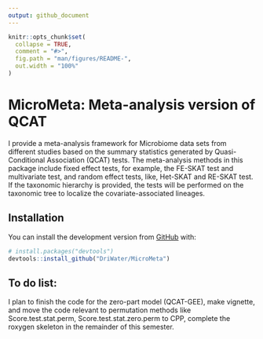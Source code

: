 ```yaml
---
output: github_document
---
```


<!-- README.md is generated from README.Rmd. Please edit that file -->

```r
knitr::opts_chunk$set(
  collapse = TRUE,
  comment = "#>",
  fig.path = "man/figures/README-",
  out.width = "100%"
)
```

# MicroMeta: Meta-analysis version of QCAT

<!-- badges: start -->
<!-- badges: end -->

I provide a meta-analysis framework for Microbiome data sets from different studies based on the summary statistics generated by Quasi-Conditional Association (QCAT) tests. The meta-analysis methods in this package include fixed effect tests, for example, the FE-SKAT test and multivariate test, and random effect tests, like, Het-SKAT and RE-SKAT test. If the taxonomic hierarchy is provided, the tests will be performed on the taxonomic tree to localize the covariate-associated lineages. 

## Installation

You can install the development version from [GitHub](https://github.com/) with:

``` r
# install.packages("devtools")
devtools::install_github("DriWater/MicroMeta")
```

## To do list:
I plan to finish the code for the zero-part model (QCAT-GEE), make vignette, and move the code relevant to permutation methods like Score.test.stat.perm, Score.test.stat.zero.perm to CPP, complete the roxygen skeleton in the remainder of this semester. 

